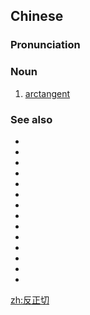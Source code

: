 ==Chinese==
{{zh-forms|type=12}}
{{wikipedia|lang=zh}}

===Pronunciation===
{{zh-pron
|m=fǎnzhèngqiè
|c=faan2 zing3 cit3
|cat=n
}}

===Noun===
{{zh-noun}}

# {{lb|zh|trigonometry}} [[arctangent]]

===See also===
* {{zh-l|三角函數}}
* {{zh-l|正弦}}
* {{zh-l|正弦}}
* {{zh-l|餘弦}}
* {{zh-l|正切}}
* {{zh-l|餘切}}
* {{zh-l|正割}}
* {{zh-l|餘割}}
* {{zh-l|餘矢}}
* {{zh-l|半正矢}}
* {{zh-l|半餘矢}}
* {{zh-l|反正弦}}
* {{zh-l|反餘弦}}
* {{zh-l|反餘切}}
[[zh:反正切]]